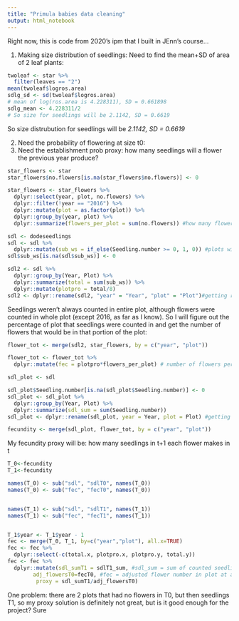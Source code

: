 ```yaml
---
title: "Primula babies data cleaning"
output: html_notebook
---
```

Right now, this is code from 2020's ipm that I built in JEnn's course...

1. Making size distribution of seedlings: Need to find the mean+SD of area of 2 leaf plants:

```r
twoleaf <- star %>%
  filter(leaves == "2")
mean(twoleaf$logros.area)
sdlg_sd <- sd(twoleaf$logros.area)
# mean of log(ros.area is 4.228311), SD = 0.661898
sdlg_mean <- 4.228311/2
# So size for seedlings will be 2.1142, SD = 0.6619
```
So size distrubution for seedlings will be _2.1142, SD = 0.6619_

2. Need the probability of flowering at size t0: 
3. Need the establishment prob proxy: how many seedlings will a flower the previous year produce?

```r
star_flowers <- star 
star_flowers$no.flowers[is.na(star_flowers$no.flowers)] <- 0

star_flowers <- star_flowers %>% 
  dplyr::select(year, plot, no.flowers) %>% 
  dplyr::filter(!year == "2016") %>% 
  dplyr::mutate(plot = as.factor(plot)) %>% 
  dplyr::group_by(year, plot) %>% 
  dplyr::summarize(flowers_per_plot = sum(no.flowers)) #how many flowers per plot per year
```

```r
sdl <- dodeseedlings
sdl <- sdl %>% 
  dplyr::mutate(sub_ws = if_else(Seedling.number >= 0, 1, 0)) #plots with seedlings
sdl$sub_ws[is.na(sdl$sub_ws)] <- 0

sdl2 <- sdl %>% 
  dplyr::group_by(Year, Plot) %>% 
  dplyr::summarize(total = sum(sub_ws)) %>% 
  dplyr::mutate(plotpro = total/8)
sdl2 <- dplyr::rename(sdl2, "year" = "Year", "plot" = "Plot")#getting rid of capitals 
```

Seedlings weren't always counted in entire plot, although flowers were counted in whole plot (except 2016, as far as I know). So I will figure out the percentage of plot that seedlings were counted in and get the number of flowers that would be in that portion of the plot:

```r
flower_tot <- merge(sdl2, star_flowers, by = c("year", "plot"))

flower_tot <- flower_tot %>% 
  dplyr::mutate(fec = plotpro*flowers_per_plot) # number of flowers per section of plot that seedlings were counted in!
```

```r
sdl_plot <- sdl 

sdl_plot$Seedling.number[is.na(sdl_plot$Seedling.number)] <- 0
sdl_plot <- sdl_plot %>% 
  dplyr::group_by(Year, Plot) %>% 
  dplyr::summarize(sdl_sum = sum(Seedling.number))
sdl_plot <- dplyr::rename(sdl_plot, year = Year, plot = Plot) #getting rid of capitals 

fecundity <- merge(sdl_plot, flower_tot, by = c("year", "plot"))
```

My fecundity proxy will be: how many seedlings in t+1 each flower makes in t

```r
T_0<-fecundity
T_1<-fecundity

names(T_0) <- sub("sdl", "sdlT0", names(T_0))
names(T_0) <- sub("fec", "fecT0", names(T_0))


names(T_1) <- sub("sdl", "sdlT1", names(T_1))
names(T_1) <- sub("fec", "fecT1", names(T_1))


T_1$year <- T_1$year - 1
fec <- merge(T_0, T_1, by=c("year","plot"), all.x=TRUE)
fec <- fec %>% 
  dplyr::select(-c(total.x, plotpro.x, plotpro.y, total.y))
fec <- fec %>% 
  dplyr::mutate(sdl_sumT1 = sdlT1_sum, #sdl_sum = sum of counted seedlings in a plot next year
        adj_flowersT0=fecT0, #fec = adjusted flower number in plot at area that sdls counted in 
         proxy = sdl_sumT1/adj_flowersT0)
```

One problem: there are 2 plots that had no flowers in T0, but then seedlings T1, so my proxy solution is definitely not great, but is it good enough for the project? Sure
